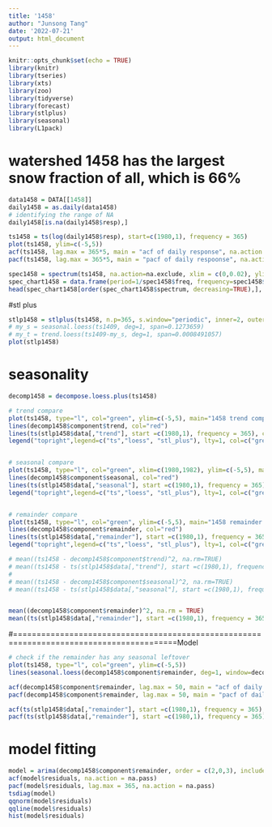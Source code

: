 ```yaml
---
title: '1458'
author: "Junsong Tang"
date: '2022-07-21'
output: html_document
---
```


```r
knitr::opts_chunk$set(echo = TRUE)
library(knitr)
library(tseries)
library(xts)
library(zoo)
library(tidyverse)
library(forecast)
library(stlplus)
library(seasonal)
library(L1pack)
```



# watershed 1458 has the largest snow fraction of all, which is 66%

```r
data1458 = DATA[[1458]]
daily1458 = as.daily(data1458)
# identifying the range of NA
daily1458[is.na(daily1458$resp),]

ts1458 = ts(log(daily1458$resp), start=c(1980,1), frequency = 365)
plot(ts1458, ylim=c(-5,5))
acf(ts1458, lag.max = 365*5, main = "acf of daily response", na.action = na.pass)
pacf(ts1458, lag.max = 365*5, main = "pacf of daily respoonse", na.action = na.pass)
```

```r
spec1458 = spectrum(ts1458, na.action=na.exclude, xlim = c(0,0.02), ylim=c(10, 10000), type = "h")
spec_chart1458 = data.frame(period=1/spec1458$freq, frequency=spec1458$freq, spectrum=spec1458$spec)
head(spec_chart1458[order(spec_chart1458$spectrum, decreasing=TRUE),], 10)

```



#stl plus
```r
stlp1458 = stlplus(ts1458, n.p=365, s.window="periodic", inner=2, outer=10)
# my_s = seasonal.loess(ts1409, deg=1, span=0.1273659)
# my_t = trend.loess(ts1409-my_s, deg=1, span=0.0008491057)
plot(stlp1458)

```



# seasonality
```r
decomp1458 = decompose.loess.plus(ts1458)
```



```r
# trend compare
plot(ts1458, type="l", col="green", ylim=c(-5,5), main="1458 trend compare")
lines(decomp1458$component$trend, col="red")
lines(ts(stlp1458$data[,"trend"], start =c(1980,1), frequency = 365), col="blue")
legend("topright",legend=c("ts","loess", "stl_plus"), lty=1, col=c("green","red", "blue"))


# seasonal compare
plot(ts1458, type="l", col="green", xlim=c(1980,1982), ylim=c(-5,5), main="1458 seasonal compare")
lines(decomp1458$component$seasonal, col="red")
lines(ts(stlp1458$data[,"seasonal"], start =c(1980,1), frequency = 365), col="blue")
legend("topright",legend=c("ts","loess", "stl_plus"), lty=1, col=c("green","red", "blue"))


# remainder compare
plot(ts1458, type="l", col="green", ylim=c(-5,5), main="1458 remainder compare")
lines(decomp1458$component$remainder, col="red")
lines(ts(stlp1458$data[,"remainder"], start =c(1980,1), frequency = 365), col="blue")
legend("topright",legend=c("ts","loess", "stl_plus"), lty=1, col=c("green","red", "blue"))

```




```r
# mean((ts1458 - decomp1458$component$trend)^2, na.rm=TRUE)
# mean((ts1458 - ts(stlp1458$data[,"trend"], start =c(1980,1), frequency = 365))^2, na.rm=TRUE)
# 
# mean((ts1458 - decomp1458$component$seasonal)^2, na.rm=TRUE)
# mean((ts1458 - ts(stlp1458$data[,"seasonal"], start =c(1980,1), frequency = 365))^2, na.rm=TRUE)


mean((decomp1458$component$remainder)^2, na.rm = TRUE)
mean((ts(stlp1458$data[,"remainder"], start =c(1980,1), frequency = 365))^2, na.rm=TRUE)

```


#=========================================================================================Model


```r
# check if the remainder has any seasonal leftover
plot(ts1458, type="l", col="green", ylim=c(-5,5))
lines(seasonal.loess(decomp1458$component$remainder, deg=1, window=decomp1458$seasonal.window), col="red")

acf(decomp1458$component$remainder, lag.max = 50, main = "acf of daily response", na.action = na.pass)
pacf(decomp1458$component$remainder, lag.max = 50, main = "pacf of daily respoonse", na.action = na.pass)

acf(ts(stlp1458$data[,"remainder"], start =c(1980,1), frequency = 365), lag.max = 365,  na.action = na.pass)
pacf(ts(stlp1458$data[,"remainder"], start =c(1980,1), frequency = 365), lag.max = 50,  na.action = na.pass)

```




# model fitting
```r
model = arima(decomp1458$component$remainder, order = c(2,0,3), include.mean = TRUE)
acf(model$residuals, na.action = na.pass)
pacf(model$residuals, lag.max = 365, na.action = na.pass)
tsdiag(model)
qqnorm(model$residuals)
qqline(model$residuals)
hist(model$residuals)

```



